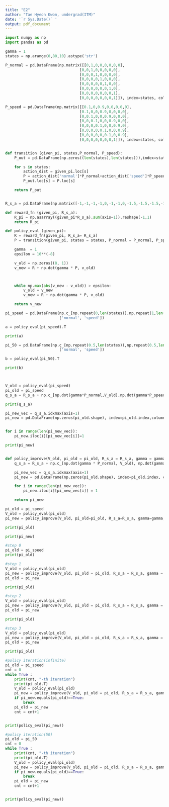 ```yaml
---
title: "E2"
author: "Tae Hyeon Kwon, undergrad(ITM)"
date: '`r Sys.Date()` '
output: pdf_document
---
```


```python
import numpy as np
import pandas as pd

gamma = 1
states = np.arange(0,80,10).astype('str')

P_normal = pd.DataFrame(np.matrix([[0,1,0,0,0,0,0,0],
                                 [0,0,1,0,0,0,0,0],
                                 [0,0,0,1,0,0,0,0],
                                 [0,0,0,0,1,0,0,0],
                                 [0,0,0,0,0,1,0,0],
                                 [0,0,0,0,0,0,1,0],
                                 [0,0,0,0,0,0,0,1],
                                 [0,0,0,0,0,0,0,1]]), index=states, columns=states)

P_speed = pd.DataFrame(np.matrix([[0.1,0,0.9,0,0,0,0,0],
                                 [0.1,0,0,0.9,0,0,0,0],
                                 [0,0.1,0,0,0.9,0,0,0],
                                 [0,0,0.1,0,0,0.9,0,0],
                                 [0,0,0,0.1,0,0,0.9,0],
                                 [0,0,0,0,0.1,0,0,0.9],
                                 [0,0,0,0,0,0.1,0,0.9],
                                 [0,0,0,0,0,0,0,1]]), index=states, columns=states)


def transition (given_pi, states,P_normal, P_speed):
    P_out = pd.DataFrame(np.zeros((len(states),len(states))),index=states, columns= states)

    for s in states:
        action_dist = given_pi.loc[s]
        P = action_dist['normal']*P_normal+action_dist['speed']*P_speed
        P_out.loc[s] = P.loc[s]

    return P_out


R_s_a = pd.DataFrame(np.matrix([-1,-1,-1,-1,0,-1,-1,0,-1.5,-1.5,-1.5,-1.5,-0.5,-1.5,-1.5,0]).reshape(len(states),2,order='F'),columns=['normal','speed'],index=states)

def reward_fn (given_pi, R_s_a):
    R_pi = np.asarray((given_pi*R_s_a).sum(axis=1)).reshape(-1,1)
    return R_pi

def policy_eval (given_pi):
    R = reward_fn(given_pi, R_s_a= R_s_a)
    P = transition(given_pi, states = states, P_normal = P_normal, P_speed = P_speed)

    gamma  = 1
    epsilon = 10**(-8)

    v_old = np.zeros((8, 1))
    v_new = R + np.dot(gamma * P, v_old)



    while np.max(abs(v_new - v_old)) > epsilon:
        v_old = v_new
        v_new = R + np.dot(gamma * P, v_old)

    return v_new

pi_speed = pd.DataFrame(np.c_[np.repeat(0,len(states)),np.repeat(1,len(states))], index = states, columns=
                        ['normal', 'speed'])

a = policy_eval(pi_speed).T

print(a)

pi_50 = pd.DataFrame(np.c_[np.repeat(0.5,len(states)),np.repeat(0.5,len(states))], index = states, columns=
                        ['normal', 'speed'])

b = policy_eval(pi_50).T

print(b)



V_old = policy_eval(pi_speed)
pi_old = pi_speed
q_s_a = R_s_a + np.c_[np.dot(gamma*P_normal,V_old),np.dot(gamma*P_speed,V_old)]

print(q_s_a)

pi_new_vec = q_s_a.idxmax(axis=1)
pi_new = pd.DataFrame(np.zeros(pi_old.shape), index=pi_old.index,columns=pi_old.columns)


for i in range(len(pi_new_vec)):
    pi_new.iloc[i][pi_new_vec[i]]=1

print(pi_new)


def policy_improve(V_old, pi_old = pi_old, R_s_a = R_s_a, gamma = gamma, P_normal = P_normal, P_speed = P_speed):
    q_s_a = R_s_a + np.c_[np.dot(gamma * P_normal, V_old), np.dot(gamma * P_speed, V_old)]

    pi_new_vec = q_s_a.idxmax(axis=1)
    pi_new = pd.DataFrame(np.zeros(pi_old.shape), index=pi_old.index, columns=pi_old.columns)

    for i in range(len(pi_new_vec)):
        pi_new.iloc[i][pi_new_vec[i]] = 1

    return pi_new

pi_old = pi_speed
V_old = policy_eval(pi_old)
pi_new = policy_improve(V_old, pi_old=pi_old, R_s_a=R_s_a, gamma=gamma, P_normal=P_normal, P_speed=P_speed)

print(pi_old)

print(pi_new)

#step 0
pi_old = pi_speed
print(pi_old)

#step 1
V_old = policy_eval(pi_old)
pi_new = policy_improve(V_old, pi_old = pi_old, R_s_a = R_s_a, gamma = gamma, P_normal = P_normal, P_speed = P_speed)
pi_old = pi_new

print(pi_old)

#step 2
V_old = policy_eval(pi_old)
pi_new = policy_improve(V_old, pi_old = pi_old, R_s_a = R_s_a, gamma = gamma, P_normal = P_normal, P_speed = P_speed)
pi_old = pi_new

print(pi_old)

#step 3
V_old = policy_eval(pi_old)
pi_new = policy_improve(V_old, pi_old = pi_old, R_s_a = R_s_a, gamma = gamma, P_normal = P_normal, P_speed = P_speed)
pi_old = pi_new

print(pi_old)

#policy iteration(infinite)
pi_old = pi_speed
cnt = 0
while True :
    print(cnt, "-th iteration")
    print(pi_old.T)
    V_old = policy_eval(pi_old)
    pi_new = policy_improve(V_old, pi_old = pi_old, R_s_a = R_s_a, gamma = gamma, P_normal = P_normal, P_speed = P_speed)
    if pi_new.equals(pi_old)==True:
        break
    pi_old = pi_new
    cnt = cnt+1


print(policy_eval(pi_new))

#policy iteration(50)
pi_old = pi_50
cnt = 0
while True :
    print(cnt, "-th iteration")
    print(pi_old.T)
    V_old = policy_eval(pi_old)
    pi_new = policy_improve(V_old, pi_old = pi_old, R_s_a = R_s_a, gamma = gamma, P_normal = P_normal, P_speed = P_speed)
    if pi_new.equals(pi_old)==True:
        break
    pi_old = pi_new
    cnt = cnt+1


print(policy_eval(pi_new))
```